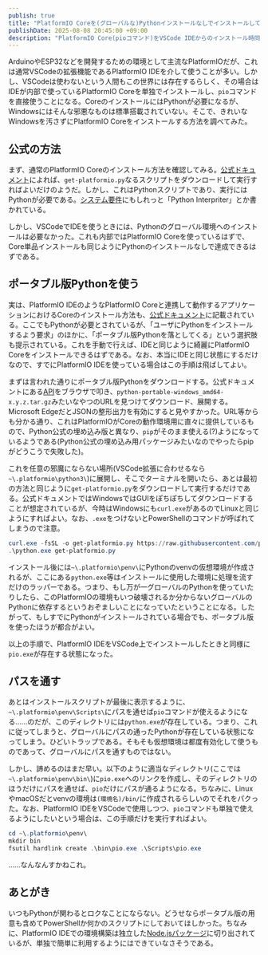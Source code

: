 ```yaml
---
publish: true
title: "PlatformIO Coreを(グローバルな)Pythonインストールなしでインストールしてみた"
publishDate: 2025-08-08 20:45:00 +09:00
description: "PlatformIO Core(pioコマンド)をVSCode IDEからのインストール時同様にグローバルなPythonインストールなしでインストールしてみた話。"
---
```


ArduinoやESP32などを開発するための環境として主流なPlatformIOだが、これは通常VSCodeの拡張機能であるPlatformIO IDEを介して使うことが多い。しかし、VSCodeは使わないという人間もこの世界には存在するらしく、その場合はIDEが内部で使っているPlatformIO Coreを単独でインストールし、`pio`コマンドを直接使うことになる。CoreのインストールにはPythonが必要になるが、Windowsにはそんな邪悪なものは標準搭載されていない。そこで、きれいなWindowsを汚さずにPlatformIO Coreをインストールする方法を調べてみた。

## 公式の方法

まず、通常のPlatformIO Coreのインストール方法を確認してみる。[公式ドキュメント](https://docs.platformio.org/en/latest/core/installation/methods/installer-script.html)によれば、`get-platformio.py`なるスクリプトをダウンロードして実行すればよいだけのようだ。しかし、これはPythonスクリプトであり、実行にはPythonが必要である。[システム要件](https://docs.platformio.org/en/latest/core/installation/requirements.html)にもしれっと「Python Interpriter」とか書かれている。

しかし、VSCodeでIDEを使うときには、Pythonのグローバル環境へのインストールは必要なかった。これも内部ではPlatformIO Coreを使っているはずで、Core単品インストールも同じようにPythonのインストールなしで達成できるはずである。

## ポータブル版Pythonを使う

実は、PlatformIO IDEのようなPlatformIO Coreと連携して動作するアプリケーションにおけるCoreのインストール方法も、[公式ドキュメント](https://docs.platformio.org/en/latest/core/installation/integration.html)に記載されている。ここでもPythonが必要とされているが、「ユーザにPythonをインストールするよう要求」のほかに、「ポータブル版Pythonを落としてくる」という選択肢も提示されている。これを手動で行えば、IDEと同じように綺麗にPlatformIO Coreをインストールできるはずである。なお、本当にIDEと同じ状態にするだけなので、すでにPlatformIO IDEを使っている場合はこの手順は飛ばしてよい。

まずは言われた通りにポータブル版Pythonをダウンロードする。公式ドキュメントにある[API](https://api.registry.platformio.org/v3/packages/platformio/tool/python-portable)をブラウザで叩き、`python-portable-windows_amd64-x.y.z.tar.gz`みたいなやつのURLを見つけてダウンロード、展開する。Microsoft EdgeだとJSONの整形出力を有効にすると見やすかった。URL等からも分かる通り、これはPlatformIOがCoreの動作環境用に直々に提供しているもので、Python公式の埋め込み版と異なり、`pip`がそのまま使える(?)ようになっているようである(Python公式の埋め込み用パッケージみたいなのでやったらpipがどうこうで失敗した)。

これを任意の邪魔にならない場所(VSCode拡張に合わせるなら`~\.platformio\python3\`)に展開し、そこでターミナルを開いたら、あとは最初の方法と同じように`get-platformio.py`をダウンロードして実行するだけである。公式ドキュメントではWindowsではGUIをぽちぽちしてダウンロードすることが想定されているが、今時はWindowsにも`curl.exe`があるのでLinuxと同じようにすればよい。なお、`.exe`をつけないとPowerShellのコマンドが呼ばれてしまうので注意。

```powershell
curl.exe -fsSL -o get-platformio.py https://raw.githubusercontent.com/platformio/platformio-core-installer/master/get-platformio.py
.\python.exe get-platformio.py
```

インストール後には`~\.platformio\penv\`にPythonのvenvの仮想環境が作成されるが、ここにある`python.exe`等はインストールに使用した環境に処理を流すだけのラッパーである。つまり、もし万が一グローバルのPythonを使っていたりしたら、このPlatformIOの環境もいつ破壊されるか分からないグローバルのPythonに依存するというおぞましいことになっていたということになる。したがって、もしすでにPythonがインストールされている場合でも、ポータブル版を使ったほうが都合がよい。

以上の手順で、PlatformIO IDEをVSCode上でインストールしたときと同様に`pio.exe`が存在する状態になった。

## パスを通す

あとはインストールスクリプトが最後に表示するように、`~\.platformio\penv\Scripts\`にパスを通せば`pio`コマンドが使えるようになる……のだが、このディレクトリには`python.exe`が存在している。つまり、これに従ってしまうと、グローバルにパスの通ったPythonが存在している状態になってしまう。ひどいトラップである。そもそも仮想環境は都度有効化して使うものであって、グローバルにパスを通すものではない。

しかし、諦めるのはまだ早い。以下のように適当なディレクトリ(ここでは`~\.platformio\penv\bin\`)に`pio.exe`へのリンクを作成し、そのディレクトリのほうだけにパスを通せば、`pio`だけにパスが通るようになる。ちなみに、LinuxやmacOSだとvenvの環境は`(環境名)/bin/`に作成されるらしいのでそれをパクった。なお、PlatformIO IDEをVSCodeで使用しつつ、`pio`コマンドも単独で使えるようにしたいという場合は、この手順だけを実行すればよい。

```powershell
cd ~\.platformio\penv\
mkdir bin
fsutil hardlink create .\bin\pio.exe .\Scripts\pio.exe
```

……なんなんすかねこれ。

## あとがき

いつもPythonが関わるとロクなことにならない。どうせならポータブル版の用意も含めてPowerShellか何かのスクリプトにしておいてほしかった。ちなみに、PlatformIO IDEでの環境構築は独立した[Node.jsパッケージ](https://www.npmjs.com/package/platformio-node-helpers)に切り出されているが、単独で簡単に利用するようにはできていなさそうである。